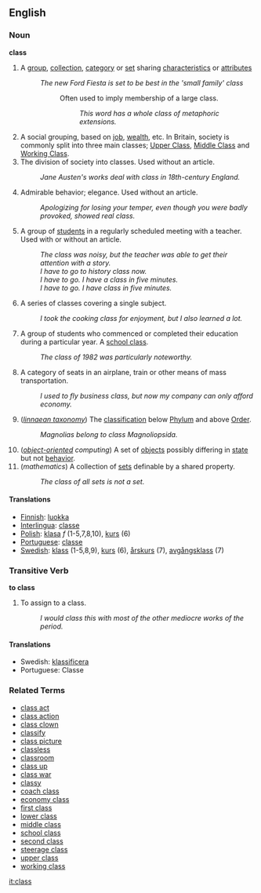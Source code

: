 == English ==

===Noun===
'''class'''

#A [[group]], [[collection]], [[category]] or [[set]] sharing [[characteristic]]s or [[attribute]]s
#: ''The new Ford Fiesta is set to be best in the 'small family' class''
#::Often used to imply membership of a large class.
#::: ''This word has a whole class of metaphoric extensions.''
#A social grouping, based on [[job]], [[wealth]], etc. In Britain, society is commonly split into three main classes; [[Upper Class]], [[Middle Class]] and [[Working Class]].
# The division of society into classes.  Used without an article.
#: ''Jane Austen's works deal with class in 18th-century England.''
# Admirable behavior; elegance.  Used without an article.
#: ''Apologizing for losing your temper, even though you were badly provoked, showed real class.''
#A group of [[student]]s in a regularly scheduled meeting with a teacher. Used with or without an article.
#: ''The class was noisy, but the teacher was able to get their attention with a story.''
#: ''I have to go to history class now.''
#: ''I have to go.  I have a class in five minutes.''
#: ''I have to go.  I have class in five minutes.''
#A series of classes covering a single subject.
#: ''I took the cooking class for enjoyment, but I also learned a lot.''
#A group of students who commenced or completed their education during a particular year. A [[school class]].
#: ''The class of 1982 was particularly noteworthy.''
#A category of seats in an airplane, train or other means of mass transportation.
#:''I used to fly business class, but now my company can only afford economy.''
# (''[[linnaean taxonomy]]'') The [[classification]] below [[Phylum]] and above [[Order]].
#: ''Magnolias belong to class Magnoliopsida.''
# (''[[object-oriented]] computing'') A set of [[object]]s possibly differing in [[state]] but not [[behavior]].
# (''mathematics'') A collection of [[set]]s definable by a shared property.
#: ''The class of all sets is not a set.''

====Translations====
*[[Finnish]]: [[luokka]]
*[[Interlingua]]: [[classe]]
*[[Polish]]: [[klasa]] ''f'' (1-5,7,8,10), [[kurs]] (6)
*[[Portuguese]]: [[classe]]
*[[Swedish]]: [[klass]] (1-5,8,9), [[kurs]] (6), [[årskurs]] (7), [[avgångsklass]] (7)

=== Transitive Verb ===
'''to class'''

# To assign to a class.
#: ''I would class this with most of the other mediocre works of the period.''

====Translations====
*Swedish: [[klassificera]]
*Portuguese: Classe
=== Related Terms ===

*[[class act]]
*[[class action]]
*[[class clown]]
*[[classify]]
*[[class picture]]
*[[classless]]
*[[classroom]]
*[[class up]]
*[[class war]]
*[[classy]]
*[[coach class]]
*[[economy class]]
*[[first class]]
*[[lower class]]
*[[middle class]]
*[[school class]]
*[[second class]]
*[[steerage class]]
*[[upper class]]
*[[working class]]

[[it:class]]